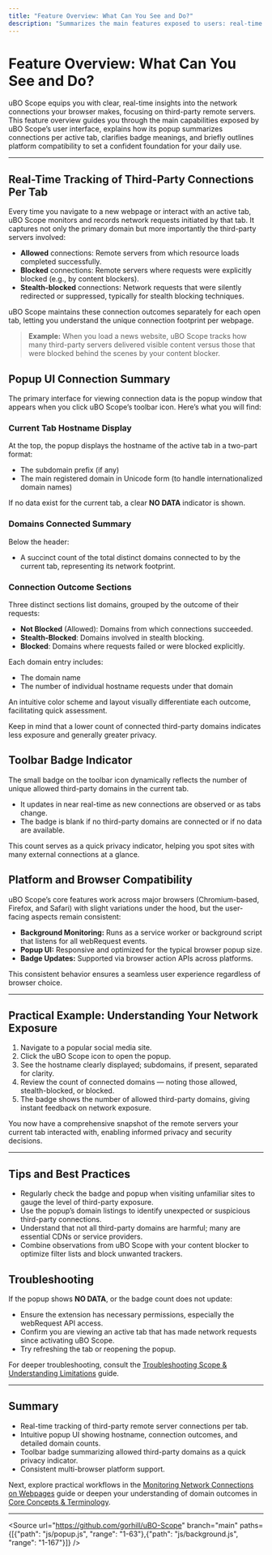 ```yaml
---
title: "Feature Overview: What Can You See and Do?"
description: "Summarizes the main features exposed to users: real-time tracking of third-party servers per tab, the popup UI’s connection summary, badge meanings, and platform/browser compatibility. Provides a confident foundation for deeper documentation and hands-on use."
---
```


# Feature Overview: What Can You See and Do?

uBO Scope equips you with clear, real-time insights into the network connections your browser makes, focusing on third-party remote servers. This feature overview guides you through the main capabilities exposed by uBO Scope’s user interface, explains how its popup summarizes connections per active tab, clarifies badge meanings, and briefly outlines platform compatibility to set a confident foundation for your daily use.

---

## Real-Time Tracking of Third-Party Connections Per Tab

Every time you navigate to a new webpage or interact with an active tab, uBO Scope monitors and records network requests initiated by that tab. It captures not only the primary domain but more importantly the third-party servers involved:

- **Allowed** connections: Remote servers from which resource loads completed successfully.
- **Blocked** connections: Remote servers where requests were explicitly blocked (e.g., by content blockers).
- **Stealth-blocked** connections: Network requests that were silently redirected or suppressed, typically for stealth blocking techniques.

uBO Scope maintains these connection outcomes separately for each open tab, letting you understand the unique connection footprint per webpage.

> **Example:** When you load a news website, uBO Scope tracks how many third-party servers delivered visible content versus those that were blocked behind the scenes by your content blocker.


## Popup UI Connection Summary

The primary interface for viewing connection data is the popup window that appears when you click uBO Scope’s toolbar icon. Here’s what you will find:

### Current Tab Hostname Display

At the top, the popup displays the hostname of the active tab in a two-part format:

- The subdomain prefix (if any)
- The main registered domain in Unicode form (to handle internationalized domain names)

If no data exist for the current tab, a clear **NO DATA** indicator is shown.

### Domains Connected Summary

Below the header:

- A succinct count of the total distinct domains connected to by the current tab, representing its network footprint.

### Connection Outcome Sections

Three distinct sections list domains, grouped by the outcome of their requests:

- **Not Blocked** (Allowed): Domains from which connections succeeded.
- **Stealth-Blocked**: Domains involved in stealth blocking.
- **Blocked**: Domains where requests failed or were blocked explicitly.

Each domain entry includes:

- The domain name
- The number of individual hostname requests under that domain

An intuitive color scheme and layout visually differentiate each outcome, facilitating quick assessment.

<Callout type="note">
Keep in mind that a lower count of connected third-party domains indicates less exposure and generally greater privacy.
</Callout>

## Toolbar Badge Indicator

The small badge on the toolbar icon dynamically reflects the number of unique allowed third-party domains in the current tab.

- It updates in near real-time as new connections are observed or as tabs change.
- The badge is blank if no third-party domains are connected or if no data are available.

This count serves as a quick privacy indicator, helping you spot sites with many external connections at a glance.

## Platform and Browser Compatibility

uBO Scope’s core features work across major browsers (Chromium-based, Firefox, and Safari) with slight variations under the hood, but the user-facing aspects remain consistent:

- **Background Monitoring:** Runs as a service worker or background script that listens for all webRequest events.
- **Popup UI:** Responsive and optimized for the typical browser popup size.
- **Badge Updates:** Supported via browser action APIs across platforms.

This consistent behavior ensures a seamless user experience regardless of browser choice.

---

## Practical Example: Understanding Your Network Exposure

1. Navigate to a popular social media site.
2. Click the uBO Scope icon to open the popup.
3. See the hostname clearly displayed; subdomains, if present, separated for clarity.
4. Review the count of connected domains — noting those allowed, stealth-blocked, or blocked.
5. The badge shows the number of allowed third-party domains, giving instant feedback on network exposure.

You now have a comprehensive snapshot of the remote servers your current tab interacted with, enabling informed privacy and security decisions.

---

## Tips and Best Practices

- Regularly check the badge and popup when visiting unfamiliar sites to gauge the level of third-party exposure.
- Use the popup’s domain listings to identify unexpected or suspicious third-party connections.
- Understand that not all third-party domains are harmful; many are essential CDNs or service providers.
- Combine observations from uBO Scope with your content blocker to optimize filter lists and block unwanted trackers.

## Troubleshooting

If the popup shows **NO DATA**, or the badge count does not update:

- Ensure the extension has necessary permissions, especially the webRequest API access.
- Confirm you are viewing an active tab that has made network requests since activating uBO Scope.
- Try refreshing the tab or reopening the popup.

For deeper troubleshooting, consult the [Troubleshooting Scope & Understanding Limitations](../guides/practical-usage-patterns/troubleshooting-coverage) guide.

---

## Summary

- Real-time tracking of third-party remote server connections per tab.
- Intuitive popup UI showing hostname, connection outcomes, and detailed domain counts.
- Toolbar badge summarizing allowed third-party domains as a quick privacy indicator.
- Consistent multi-browser platform support.

Next, explore practical workflows in the [Monitoring Network Connections on Webpages](../guides/getting-started-usage/monitoring-connections) guide or deepen your understanding of domain outcomes in [Core Concepts & Terminology](../overview/how-it-works-core-concepts/core-concepts-terminology).

---

<Source url="https://github.com/gorhill/uBO-Scope" branch="main" paths={[{"path": "js/popup.js", "range": "1-63"},{"path": "js/background.js", "range": "1-167"}]} />

